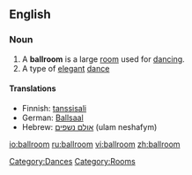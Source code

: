 ==English==
{{wikipedia}}

===Noun===
{{en-noun|pl=ballrooms}}

# A '''ballroom''' is a large [[room]] used for [[dance|dancing]].
# A type of [[elegant]] [[dance]]

====Translations====
{{rfc-trans}}
{{trans-top|large room used for dancing}}
*Finnish: [[tanssisali]]
*German: [[Ballsaal]]
*Hebrew: [[אולם נשפים]] (ulam neshafym) {{m}}
{{trans-mid}}
{{trans-bottom}}

{{trans-top|type of elegant dance}}
{{trans-mid}}
{{trans-bottom}}

[[Category:Dances]]
[[Category:Rooms]]

[[io:ballroom]]
[[ru:ballroom]]
[[vi:ballroom]]
[[zh:ballroom]]